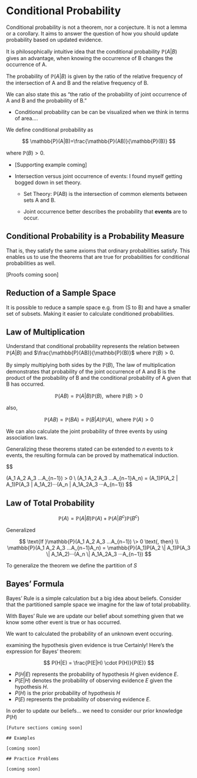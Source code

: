 # Conditional Probability

Conditional probability is not a theorem, nor a conjecture. It is not a lemma or a corollary. It aims to answer the question of how you should update probability based on updated evidence.

It is philosophically intuitive idea that the conditional probability $\mathbb{P}(A|B)$ gives an advantage, when knowing the occurrence of B changes the occurrence of A.

The probability of $\mathbb{P}(A|B)$ is given by the ratio of the relative frequency of the intersection of A and B and the relative frequency of B.

We can also state this as "the ratio of the probability of joint occurrence of A and B and the probability of B."

-   Conditional probability can be can be visualized when we think in terms of area....

We define conditional probability as

$$
\mathbb{P}(A|B)=\frac{\mathbb{P}(AB)}{\mathbb{P}(B)}
$$

where $\mathbb{P}(B)>0$.

-   [Supporting example coming]

-   Intersection versus joint occurrence of events: I found myself getting bogged down in set theory.

    -   Set Theory: P(AB) is the intersection of common elements between sets A and B.

    -   Joint occurrence better describes the probability that **events** are to occur.

## Conditional Probability is a Probability Measure

That is, they satisfy the same axioms that ordinary probabilities satisfy. This enables us to use the theorems that are true for probabilities for conditional probabilities as well.

[Proofs coming soon]

## Reduction of a Sample Space

It is possible to reduce a sample space e.g. from (S to B) and have a smaller set of subsets. Making it easier to calculate conditioned probabilities.

## Law of Multiplication

Understand that conditional probability represents the relation between $\mathbb{P}(A|B)$ and $\frac{\mathbb{P}(AB)}{\mathbb{P}(B)}$ where $\mathbb{P}(B) > 0$.

By simply multiplying both sides by the $\mathbb{P}(B)$, The law of multiplication demonstrates that probability of the joint occurrence of A and B is the product of the probability of B and the conditional probability of A given that B has occurred.

$$
\mathbb{P}(AB)=\mathbb{P}(A|B)\mathbb{P}(B), \text{ where } \mathbb{P}(B)>0
$$

also,

$$
\mathbb{P}(AB)=\mathbb{P}(BA)=\mathbb{P}(B|A)\mathbb{P}(A), \text{ where } \mathbb{P}(A) > 0
$$

We can also calculate the joint probability of three events by using association laws.

Generalizing these theorems stated can be extended to $n$ events to $k$ events, the resulting formula can be proved by mathematical induction.

\$\$ \text{If }

\mathbb{P}(A_1 A_2 A_3 ...A\_{n−1}) \> 0 \text{,  then} \\ \mathbb{P}(A_1 A_2 A_3 ...A\_{n−1}A_n) = \mathbb{P}(A_1)P(A_2 \| A_1)P(A_3 \| A_1A_2)···(A_n \| A_1A_2A_3 ···A\_{n−1}) \$\$

## Law of Total Probability

$$
\mathbb{P}(A) = \mathbb{P}(A|B)\mathbb{P}(A) + \mathbb{P}(A|B^c)\mathbb{P}(B^c)
$$

Generalized

$$
\text{If }\mathbb{P}(A_1 A_2 A_3 …A_{n−1}) \> 0 \text{,  then} 
\\ 
\mathbb{P}(A_1 A_2 A_3 …A_{n−1}A_n) = \mathbb{P}(A_1)P(A_2 \| A_1)P(A_3 \| A_1A_2)···(A_n \| A_1A_2A_3 ···A_{n−1})
$$

To generalize the theorem we define the partition of $S$

## Bayes' Formula

Bayes' Rule is a simple calculation but a big idea about beliefs. Consider that the partitioned sample space we imagine for the law of total probability.

With Bayes' Rule we are update our belief about something given that we know some other event is true or has occurred.

We want to calculated the probability of an unknown event occuring.

examining the hypothesis given evidence is true Certainly! Here's the expression for Bayes' theorem:

$$ 
P(H|E) = \frac{P(E|H) \cdot P(H)}{P(E)} 
$$

-   $P(H|E)$ represents the probability of hypothesis $H$ given evidence $E$.
-   $P(E|H)$ denotes the probability of observing evidence $E$ given the hypothesis $H$.
-   $P(H)$ is the prior probability of hypothesis $H$
-   $P(E)$ represents the probability of observing evidence $E$.

In order to update our beliefs... we need to consider our prior knowledge $P(H)$

    [Future sections coming soon]

    ## Examples

    [coming soon]

    ## Practice Problems

    [coming soon]
